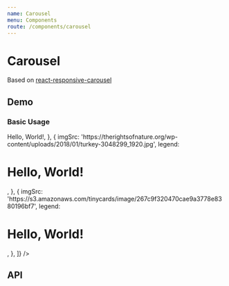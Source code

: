 ```yaml
---
name: Carousel
menu: Components
route: /components/carousel
---
```




# Carousel

Based on [react-responsive-carousel](https://github.com/leandrowd/react-responsive-carousel)

## Demo

### Basic Usage

<Playground>
  <Carousel
    slides={[
      {
        imgSrc:
          'http://www.youandthemat.com/wp-content/uploads/nature-2-26-17.jpg',
        legend: <h1 style={{ color: 'white' }}>Hello, World!</h1>,
      },
      {
        imgSrc:
          'https://therightsofnature.org/wp-content/uploads/2018/01/turkey-3048299_1920.jpg',
        legend: <h1 style={{ color: 'white' }}>Hello, World!</h1>,
      },
      {
        imgSrc:
          'https://s3.amazonaws.com/tinycards/image/267c9f320470cae9a3778e8380196bf7',
        legend: <h1 style={{ color: 'white' }}>Hello, World!</h1>,
      },
    ]}
  />
</Playground>

## API

<Props of={Carousel} />
